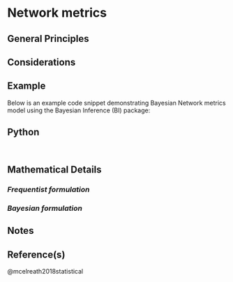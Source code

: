 # Network metrics

## General Principles

## Considerations
::: callout-caution 
:::

## Example
Below is an example code snippet demonstrating Bayesian Network metrics model using the Bayesian Inference (BI) package:

::: {.panel-tabset group="language"}
## Python
``` python
```

``` R
```
:::

## Mathematical Details

### *Frequentist formulation*

### *Bayesian formulation*


## Notes
::: callout-note

:::

## Reference(s)

@mcelreath2018statistical

